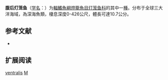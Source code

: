 {{Speciesbox
| name = 腹后灯笼鱼
| status = NE
| status_system = IUCN3.1
| image = 
| genus = Metelectrona
| species = ventralis
| authority = [[Becker|Becker]], 1963
| synonyms = *''Electrona ventralis''<br /><small>Becker, 1963</small>
}}

'''腹后灯笼鱼'''（[[学名|学名]]：{{lang|la|''Metelectrona ventralis''}}）为[[輻鰭魚綱|輻鰭魚綱]][[燈籠魚目|燈籠魚目]][[灯笼鱼科|灯笼鱼科]]的其中一[[種|種]]。分布于全球三大洋海域，為深海魚類，棲息深度0-426公尺，體長可達10.7公分。

== 参考文献 ==
{{refbegin}}
*{{FishBase_species|genus=Metelectrona|species=ventralis|year=2012|month=2}}
{{refend}}

== 扩展阅读 ==
{{refbegin}}
{{wikispecies-inline|Metelectrona ventralis|腹后灯笼鱼}}
{{refend}}
{{Taxonbar|from=Q1831050}}

[[Category:后灯笼鱼属|ventralis]]
[[Category:1963年描述的魚類|M]]


{{灯笼鱼目小作品}}
